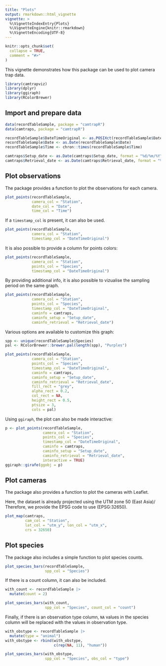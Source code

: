 ```yaml
---
title: "Plots"
output: rmarkdown::html_vignette
vignette: >
  %\VignetteIndexEntry{Plots}
  %\VignetteEngine{knitr::rmarkdown}
  %\VignetteEncoding{UTF-8}
---
```


```r
knitr::opts_chunk$set(
  collapse = TRUE,
  comment = "#>"
)
```

This vignette demonstrates how this package can be used to plot camera trap data.

```r
library(camtrapviz)
library(dplyr)
library(ggiraph)
library(RColorBrewer)
```

## Import and prepare data

```r
data(recordTableSample, package = "camtrapR")
data(camtraps, package = "camtrapR")
```

```r
recordTableSample$DateTimeOriginal <- as.POSIXct(recordTableSample$DateTimeOriginal)
recordTableSample$Date <- as.Date(recordTableSample$Date)
recordTableSample$Time <- chron::times(recordTableSample$Time)

camtraps$Setup_date <- as.Date(camtraps$Setup_date, format = "%d/%m/%Y")
camtraps$Retrieval_date <- as.Date(camtraps$Retrieval_date, format = "%d/%m/%Y")
```

## Plot observations

The package provides a function to plot the observations for each camera.

```r
plot_points(recordTableSample,
            camera_col = "Station",
            date_col = "Date", 
            time_col = "Time")
```

If a `timestamp_col` is present, it can also be used.

```r
plot_points(recordTableSample,
            camera_col = "Station",
            timestamp_col = "DateTimeOriginal")
```

It is also possible to provide a column for points colors:

```r
plot_points(recordTableSample,
            camera_col = "Station",
            points_col = "Species",
            timestamp_col = "DateTimeOriginal")
```

By providing additional info, it is also possible to vizualise the sampling period on the same graph.

```r
plot_points(recordTableSample, 
            camera_col = "Station", 
            points_col = "Species",
            timestamp_col = "DateTimeOriginal",
            caminfo = camtraps,
            caminfo_setup = "Setup_date",
            caminfo_retrieval = "Retrieval_date")
```

Various options are available to customize this graph:

```r
spp <- unique(recordTableSample$Species)
pal <- RColorBrewer::brewer.pal(length(spp), "Purples")

plot_points(recordTableSample, 
            camera_col = "Station", 
            points_col = "Species",
            timestamp_col = "DateTimeOriginal",
            caminfo = camtraps,
            caminfo_setup = "Setup_date",
            caminfo_retrieval = "Retrieval_date",
            fill_rect = "grey",
            alpha_rect = 0.2,
            col_rect = NA, 
            height_rect = 0.5,
            ptsize = 3,
            cols = pal)
```

Using `ggiraph`, the plot can also be made interactive:

```r
p <- plot_points(recordTableSample, 
                 camera_col = "Station", 
                 points_col = "Species",
                 timestamp_col = "DateTimeOriginal",
                 caminfo = camtraps,
                 caminfo_setup = "Setup_date",
                 caminfo_retrieval = "Retrieval_date",
                 interactive = TRUE)
ggiraph::girafe(ggobj = p)
```

## Plot cameras

The package also provides a function to plot the cameras with Leaflet.

Here, the dataset is already projected using the UTM zone 50 (East Asia)/ Therefore, we provide the EPSG code to use (EPSG:32650).

```r
plot_map(camtraps, 
         cam_col = "Station",
         lat_col = "utm_y", lon_col = "utm_x", 
         crs = 32650)
```

## Plot species

The package also includes a simple function to plot species counts.

```r
plot_species_bars(recordTableSample, 
                  spp_col = "Species")
```

If there is a count column, it can also be included.

```r
with_count <- recordTableSample |> 
  mutate(count = 2)

plot_species_bars(with_count, 
                  spp_col = "Species", count_col = "count")
```

Finally, if there is an observation type column, `NA` values in the species column will be replaced with the values in observation type.

```r
with_obstype <- recordTableSample |> 
  mutate(type = "animal")
with_obstype <- rbind(with_obstype,
                      c(rep(NA, 11), "human"))

plot_species_bars(with_obstype, 
                  spp_col = "Species", obs_col = "type")
```
